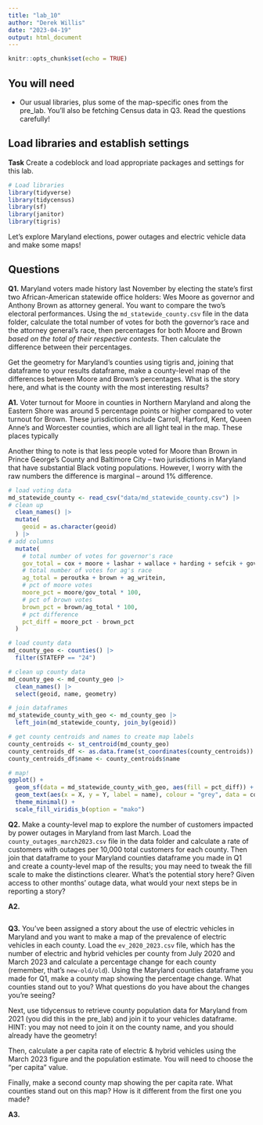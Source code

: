 ```yaml
---
title: "lab_10"
author: "Derek Willis"
date: "2023-04-19"
output: html_document
---
```


```r
knitr::opts_chunk$set(echo = TRUE)
```

## You will need

-   Our usual libraries, plus some of the map-specific ones from the pre_lab. You'll also be fetching Census data in Q3. Read the questions carefully!

## Load libraries and establish settings

**Task** Create a codeblock and load appropriate packages and settings for this lab.

```r
# Load libraries
library(tidyverse)
library(tidycensus)
library(sf)
library(janitor)
library(tigris)
```

Let's explore Maryland elections, power outages and electric vehicle data and make some maps!

## Questions

**Q1.** Maryland voters made history last November by electing the state's first two African-American statewide office holders: Wes Moore as governor and Anthony Brown as attorney general. You want to compare the two's electoral performances. Using the `md_statewide_county.csv` file in the data folder, calculate the total number of votes for both the governor's race and the attorney general's race, then percentages for both Moore and Brown *based on the total of their respective contests*. Then calculate the difference between their percentages.

Get the geometry for Maryland's counties using tigris and, joining that dataframe to your results dataframe, make a county-level map of the differences between Moore and Brown's percentages. What is the story here, and what is the county with the most interesting results?

**A1.** Voter turnout for Moore in counties in Northern Maryland and along the Eastern Shore was around 5 percentage points or higher compared to voter turnout for Brown. These jurisdictions include Carroll, Harford, Kent, Queen Anne's and Worcester counties, which are all light teal in the map. These places typically 

Another thing to note is that less people voted for Moore than Brown in Prince George's County and Baltimore City -- two jurisdictions in Maryland that have substantial Black voting populations. However, I worry  with the raw numbers the difference is marginal -- around 1% difference.

```r
# load voting data
md_statewide_county <- read_csv("data/md_statewide_county.csv") |> 
# clean up
  clean_names() |> 
  mutate(
    geoid = as.character(geoid)
  ) |> 
# add columns
  mutate(
    # total number of votes for governor's race
    gov_total = cox + moore + lashar + wallace + harding + sefcik + gov_writein,
    # total number of votes for ag's race
    ag_total = peroutka + brown + ag_writein,
    # pct of moore votes
    moore_pct = moore/gov_total * 100,
    # pct of brown votes
    brown_pct = brown/ag_total * 100,
    # pct difference
    pct_diff = moore_pct - brown_pct
  )

# load county data
md_county_geo <- counties() |>
  filter(STATEFP == "24") 

# clean up county data
md_county_geo <- md_county_geo |> 
  clean_names() |> 
  select(geoid, name, geometry)

# join dataframes
md_statewide_county_with_geo <- md_county_geo |> 
  left_join(md_statewide_county, join_by(geoid))

# get county centroids and names to create map labels
county_centroids <- st_centroid(md_county_geo)
county_centroids_df <- as.data.frame(st_coordinates(county_centroids))
county_centroids_df$name <- county_centroids$name

# map!
ggplot() +
  geom_sf(data = md_statewide_county_with_geo, aes(fill = pct_diff)) +
  geom_text(aes(x = X, y = Y, label = name), colour = "grey", data = county_centroids_df, size = 3, check_overlap = TRUE) +
  theme_minimal() +
  scale_fill_viridis_b(option = "mako")

```

**Q2.** Make a county-level map to explore the number of customers impacted by power outages in Maryland from last March. Load the `county_outages_march2023.csv` file in the data folder and calculate a rate of customers with outages per 10,000 total customers for each county. Then join that dataframe to your Maryland counties dataframe you made in Q1 and create a county-level map of the results; you may need to tweak the fill scale to make the distinctions clearer. What's the potential story here? Given access to other months' outage data, what would your next steps be in reporting a story?

**A2.**

```r


```

**Q3.** You've been assigned a story about the use of electric vehicles in Maryland and you want to make a map of the prevalence of electric vehicles in each county. Load the `ev_2020_2023.csv` file, which has the number of electric and hybrid vehicles per county from July 2020 and March 2023 and calculate a percentage change for each county (remember, that's `new-old/old`). Using the Maryland counties dataframe you made for Q1, make a county map showing the percentage change. What counties stand out to you? What questions do you have about the changes you're seeing?

Next, use tidycensus to retrieve county population data for Maryland from 2021 (you did this in the pre_lab) and join it to your vehicles dataframe. HINT: you may not need to join it on the county name, and you should already have the geometry!

Then, calculate a per capita rate of electric & hybrid vehicles using the March 2023 figure and the population estimate. You will need to choose the "per capita" value.

Finally, make a second county map showing the per capita rate. What counties stand out on this map? How is it different from the first one you made?

**A3.**

```r
```
